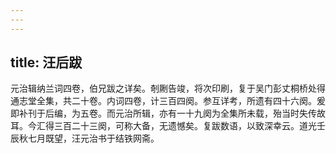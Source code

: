 ```yaml
---
---
---
```

title: 汪后跋
---




元治辑纳兰词四卷，伯兄跋之详矣。剞劂告竣，将次印刷，复于吴门彭丈桐桥处得通志堂全集，共二十卷。内词四卷，计三百四阕。参互详考，所遗有四十六阕。爰即补刊于后编，为五卷。而元治所辑，亦有一十九阕为全集所未载，殆当时失传故耳。今汇得三百二十三阕，可称大备，无遗憾矣。复跋数语，以致深幸云。道光壬辰秋七月既望，汪元治书于结铁网斋。